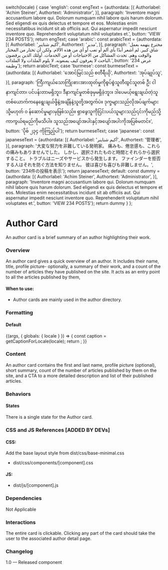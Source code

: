 
  switch(locale) {
    case 'english': const engText = {authordata: [{
      Authorlabel: 'Achim Steiner',
      Authortext: 'Administrator',
    }],
    paragraph: 'Inventore magni accusantium labore qui. Dolorum numquam nihil labore quis harum dolorum. Sed eligendi ex quis delectus et tempore et eos. Molestias enim necessitatibus incidunt sit ab officiis aut. Qui aspernatur impedit nesciunt inventore quo. Reprehenderit voluptatum nihil voluptates et.',
    button: 'VIEW 234 POSTS'}; return engText;
    case 'arabic': const arabicText = {authordata: [{
      Authorlabel: 'أكيم شتاينر',
      Authortext: 'مدير',
    }],
    paragraph: 'مخترع يتهمه بعمل شاق كبير. لم أشعر أبدًا بأي ألم أو تعب أو أي من هذه الآلام. ولكن أن تختار من المختار والوقت وهم. تحدث المشاكل من الاحتياجات أو من الخدمات. أولئك الذين يرفضون الباحث لا يعرفون كيف يمنعونه. لا يلوم الملذات ولا الملذات.',
    button: 'عرض 234 وظيفة'}; return arabicText;
    case 'burmese': const burmeseText = {authordata: [{
      Authorlabel: 'အောင်မြင်သည် စတီရီယို',
      Authortext: 'အုပ်ချုပ်သူ',
    }],
    paragraph: 'ကြီးကျယ်သောကြိုးစားအားထုတ်မှုကိုစွပ်စွဲသူတီထွင်သူတစ် ဦး ငါနာကျင်တာ၊ ပင်ပန်းတာမရှိဘူး၊ ဒီနာကျင်မှုတစ်ခုမှမရှိခဲ့ဘူး။ ဒါပေမယ့်ရွေးချယ်တဲ့သူတစ်ယောက်ကနေရွေးချယ်ဖို့နဲ့အချိန်နဲ့သူတို့အတွက်ပဲ။ ဒုက္ခများသည်လိုအပ်ချက်များသို့မဟုတ် ၀ န်ဆောင်မှုများမှဖြစ်သည်။ ရှာဖွေသူကိုငြင်းပယ်သူများသည်၎င်းကိုမည်သို့ကာကွယ်ရမည်ကိုမသိပါ။ သူသည်အပျော်အပါးနှင့်အပျော်အပါးကိုအပြစ်မတင်။',
    button: 'ပိုစ် ၂၃၄ ကိုကြည့်ပါ'}; return burmeseText;
    case 'japanese': const japaneseText = {authordata: [{
      Authorlabel: 'أكيم شتاينر',
      Authortext: '管理者',
    }],
    paragraph: '大変な努力を非難している発明家。 痛みも、倦怠感も、これらの痛みもありませんでした。 しかし、選択されたものと時間とそれらから選択すること。 トラブルはニーズやサービスから発生します。 ファインダーを拒否する人はそれを防ぐ方法を知りません。 彼は喜びも喜びも非難しません。',
    button: '234件の投稿を表示'}; return japaneseText;
    default:
      const dummy =  {authordata: [{
      Authorlabel: 'Achim Steiner',
      Authortext: 'Administrator',
    }],
    paragraph: 'Inventore magni accusantium labore qui. Dolorum numquam nihil labore quis harum dolorum. Sed eligendi ex quis delectus et tempore et eos. Molestias enim necessitatibus incidunt sit ab officiis aut. Qui aspernatur impedit nesciunt inventore quo. Reprehenderit voluptatum nihil voluptates et.',
    button: 'VIEW 234 POSTS'};
    return dummy
  }
};

<Meta title="Components/UI components/Authors/Author Card" />

# Author Card
An author card is a brief summary of an author highlighting their work.

### Overview
An author card gives a quick overview of an author. It includes their name, title, profile picture- optionally, a summary of their work, and a count of the number of articles they have published on the site. It acts as an entry point to all the articles published by them,

#### When to use:
- Author cards are mainly used in the author directory. 

### Formatting
#### Default
<Canvas>
  <Story name="Author Card">
    {(args, { globals: { locale } }) => {
      const caption = getCaptionForLocale(locale);
      return <Authorcard image= {user} alt= 'Headshot of XYZ' data={caption.authordata} para={caption.paragraph} button={caption.button} link='#' width="medium-12"></Authorcard>;
    }}
  </Story>
</Canvas>

### Content
An author card contains the first and last name, profile picture (optional), short summary, count of the number of articles published by them on the site, and a CTA to a more detailed description and list of their published articles.

### Behaviors
#### States
There is a single state for the Author card.

### CSS and JS References [ADDED BY DEVs]

#### CSS:
Add the base layout style from dist/css/base-minimal.css
- dist/css/components/[component].css

#### JS:
- dist/js/[component].js

### Dependencies
Not Applicable

### Interactions
The entire card is clickable. Clicking any part of the card should take the user to the associated author detail page. 

### Changelog
1.0 — Released component
